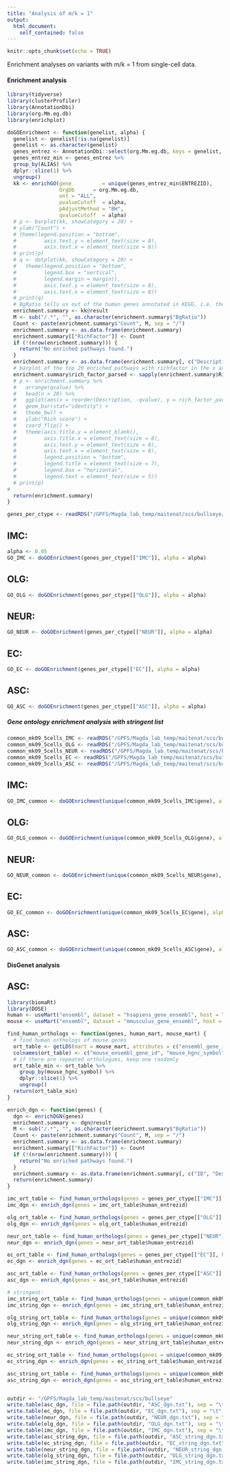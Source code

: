 ```yaml
---
title: "Analysis of m/k = 1"
output:
  html_document:
    self_contained: false
---
```


```r
knitr::opts_chunk$set(echo = TRUE)
```

Enrichment analyses on variants with m/k = 1 from single-cell data.

#### Enrichment analysis

```r
library(tidyverse)
library(clusterProfiler)
library(AnnotationDbi)
library(org.Mm.eg.db)
library(enrichplot)

doGOEnrichment <- function(genelist, alpha) {
  genelist <- genelist[!is.na(genelist)]
  genelist <- as.character(genelist)
  genes_entrez <- AnnotationDbi::select(org.Mm.eg.db, keys = genelist, columns = "ENTREZID", keytype = "ALIAS", multiVals = "first") 
  genes_entrez_min <- genes_entrez %>% 
  group_by(ALIAS) %>%
  dplyr::slice(1) %>%
  ungroup()
  kk <- enrichGO(gene          = unique(genes_entrez_min$ENTREZID), 
                 OrgDb      = org.Mm.eg.db, 
                 ont = "ALL",
                 pvalueCutoff  = alpha, 
                 pAdjustMethod = "BH", 
                 qvalueCutoff  = alpha)
  # p <- barplot(kk, showCategory = 20) +
  # ylab("Count") +
  # theme(legend.position = "bottom",
  #         axis.text.y = element_text(size = 8),
  #         axis.text.x = element_text(size = 8))
  # print(p)
  # q <- dotplot(kk, showCategory = 20) +
  #   theme(legend.position = "bottom",
  #         legend.box = "vertical",
  #         legend.margin = margin(),
  #         axis.text.y = element_text(size = 8),
  #         axis.text.x = element_text(size = 8))
  # print(q)
  # BgRatio tells us out of the human genes annotated in KEGG, i.e. the universe, how many are involved in the pathway (hence, it is independent of our input list); Generatio is the number of genes in our list which are annotated to the pathway, divided by the intersection between the genes in our list and the universe.
  enrichment.summary <- kk@result
  M <- sub("/.*", "", as.character(enrichment.summary$"BgRatio"))
  Count <- paste(enrichment.summary$"Count", M, sep = "/")
  enrichment.summary <- as.data.frame(enrichment.summary)
  enrichment.summary[["RichFactor"]] <- Count
  if (!(nrow(enrichment.summary))) {
    return("No enriched pathways found.")
  }
  enrichment.summary <- as.data.frame(enrichment.summary[, c("Description", "pvalue", "qvalue", "RichFactor", "geneID")])
  # barplot of the top 20 enriched pathways with richfactor in the x axis
  enrichment.summary$rich_factor_parsed <- sapply(enrichment.summary$RichFactor, function(frac) eval(parse(text = frac)))
  # p <- enrichment.summary %>%
  #   arrange(qvalue) %>%
  #   head(n = 20) %>%
  #   ggplot(aes(x = reorder(Description, -qvalue), y = rich_factor_parsed, fill = qvalue)) +
  #   geom_bar(stat="identity") +
  #   theme_bw() +
  #   ylab("Rich score") +
  #   coord_flip() +
  #   theme(axis.title.y = element_blank(),
  #         axis.title.x = element_text(size = 8),
  #         axis.text.y = element_text(size = 8),
  #         axis.text.x = element_text(size = 8),
  #         legend.position = "bottom",
  #         legend.title = element_text(size = 7),
  #         legend.box = "horizontal",
  #         legend.text = element_text(size = 5))
  # print(p)
# 
  return(enrichment.summary)
}

```

```r
genes_per_ctype <- readRDS("/GPFS/Magda_lab_temp/maitenat/scs/bullseye/genes_per_ctype.rds")
```

## IMC:

```r
alpha <- 0.05
GO_IMC <- doGOEnrichment(genes_per_ctype[["IMC"]], alpha = alpha)
```

## OLG:

```r
GO_OLG <- doGOEnrichment(genes_per_ctype[["OLG"]], alpha = alpha)
```

## NEUR:

```r
GO_NEUR <- doGOEnrichment(genes_per_ctype[["NEUR"]], alpha = alpha)
```

## EC:

```r
GO_EC <- doGOEnrichment(genes_per_ctype[["EC"]], alpha = alpha)
```

## ASC:

```r
GO_ASC <- doGOEnrichment(genes_per_ctype[["ASC"]], alpha = alpha)
```

##### Gene ontology enrichment analysis with stringent list

```r
common_mk09_5cells_IMC <- readRDS("/GPFS/Magda_lab_temp/maitenat/scs/bullseye/common_mk09_5cells_IMC.RDS")
common_mk09_5cells_OLG <- readRDS("/GPFS/Magda_lab_temp/maitenat/scs/bullseye/common_mk09_5cells_OLG.RDS")
common_mk09_5cells_NEUR <- readRDS("/GPFS/Magda_lab_temp/maitenat/scs/bullseye/common_mk09_5cells_NEUR.RDS")
common_mk09_5cells_EC <- readRDS("/GPFS/Magda_lab_temp/maitenat/scs/bullseye/common_mk09_5cells_EC.RDS")
common_mk09_5cells_ASC <- readRDS("/GPFS/Magda_lab_temp/maitenat/scs/bullseye/common_mk09_5cells_ASC.RDS")
```

## IMC:

```r
GO_IMC_common <- doGOEnrichment(unique(common_mk09_5cells_IMC$gene), alpha = alpha)
```

## OLG:

```r
GO_OLG_common <- doGOEnrichment(unique(common_mk09_5cells_OLG$gene), alpha = alpha)
```

## NEUR:

```r
GO_NEUR_common <- doGOEnrichment(unique(common_mk09_5cells_NEUR$gene), alpha = alpha)
```

## EC:

```r
GO_EC_common <- doGOEnrichment(unique(common_mk09_5cells_EC$gene), alpha = alpha)
```

## ASC:

```r
GO_ASC_common <- doGOEnrichment(unique(common_mk09_5cells_ASC$gene), alpha = alpha)
```

#### DisGenet analysis

## ASC:

```r
library(biomaRt)
library(DOSE)
human <- useMart("ensembl", dataset = "hsapiens_gene_ensembl", host = "https://dec2021.archive.ensembl.org/") 
mouse <- useMart("ensembl", dataset = "mmusculus_gene_ensembl", host = "https://dec2021.archive.ensembl.org/") 

find_human_orthologs <- function(genes, human_mart, mouse_mart) {
  # find human orthologs of mouse genes
  ort_table <- getLDS(mart = mouse_mart, attributes = c("ensembl_gene_id", "external_gene_name", "entrezgene_id"), filters = "external_gene_name", values = as.character(genes), attributesL = c("ensembl_gene_id", "external_gene_name", "entrezgene_id"), martL = human_mart)
  colnames(ort_table) <- c("mouse_ensembl_gene_id", "mouse_hgnc_symbol", "mouse_entrezid", "human_ensembl_gene_id", "human_hgnc_symbol", "human_entrezid")
  # if there are repeated orthologues, keep one randomly
  ort_table_min <- ort_table %>% 
    group_by(mouse_hgnc_symbol) %>%
    dplyr::slice(1) %>%
    ungroup()
  return(ort_table_min)
}

enrich_dgn <- function(genes) {
  dgn <- enrichDGN(genes)
  enrichment.summary <- dgn@result
  M <- sub("/.*", "", as.character(enrichment.summary$"BgRatio"))
  Count <- paste(enrichment.summary$"Count", M, sep = "/")
  enrichment.summary <- as.data.frame(enrichment.summary)
  enrichment.summary[["RichFactor"]] <- Count
  if (!(nrow(enrichment.summary))) {
    return("No enriched pathways found.")
  }
  enrichment.summary <- as.data.frame(enrichment.summary[, c("ID", "Description", "pvalue", "qvalue", "RichFactor", "geneID")])
  return(enrichment.summary)
}
```


```r
imc_ort_table <- find_human_orthologs(genes = genes_per_ctype[["IMC"]], human_mart = human, mouse_mart = mouse)
imc_dgn <- enrich_dgn(genes = imc_ort_table$human_entrezid)

olg_ort_table <- find_human_orthologs(genes = genes_per_ctype[["OLG"]], human_mart = human, mouse_mart = mouse)
olg_dgn <- enrich_dgn(genes = olg_ort_table$human_entrezid)

neur_ort_table <- find_human_orthologs(genes = genes_per_ctype[["NEUR"]], human_mart = human, mouse_mart = mouse)
neur_dgn <- enrich_dgn(genes = neur_ort_table$human_entrezid)

ec_ort_table <- find_human_orthologs(genes = genes_per_ctype[["EC"]], human_mart = human, mouse_mart = mouse)
ec_dgn <- enrich_dgn(genes = ec_ort_table$human_entrezid)

asc_ort_table <- find_human_orthologs(genes = genes_per_ctype[["ASC"]], human_mart = human, mouse_mart = mouse)
asc_dgn <- enrich_dgn(genes = asc_ort_table$human_entrezid)

# stringent:
imc_string_ort_table <- find_human_orthologs(genes = unique(common_mk09_5cells_IMC$gene), human_mart = human, mouse_mart = mouse)
imc_string_dgn <- enrich_dgn(genes = imc_string_ort_table$human_entrezid)

olg_string_ort_table <- find_human_orthologs(genes = unique(common_mk09_5cells_OLG$gene), human_mart = human, mouse_mart = mouse)
olg_string_dgn <- enrich_dgn(genes = olg_string_ort_table$human_entrezid)

neur_string_ort_table <- find_human_orthologs(genes = unique(common_mk09_5cells_NEUR$gene), human_mart = human, mouse_mart = mouse)
neur_string_dgn <- enrich_dgn(genes = neur_string_ort_table$human_entrezid)

ec_string_ort_table <- find_human_orthologs(genes = unique(common_mk09_5cells_EC$gene), human_mart = human, mouse_mart = mouse)
ec_string_dgn <- enrich_dgn(genes = ec_string_ort_table$human_entrezid)

asc_string_ort_table <- find_human_orthologs(genes = unique(common_mk09_5cells_ASC$gene), human_mart = human, mouse_mart = mouse)
asc_string_dgn <- enrich_dgn(genes = asc_string_ort_table$human_entrezid)


outdir <- "/GPFS/Magda_lab_temp/maitenat/scs/bullseye"
write.table(asc_dgn, file = file.path(outdir, "ASC_dgn.txt"), sep = "\t", quote = FALSE, row.names = FALSE)
write.table(ec_dgn, file = file.path(outdir, "EC_dgn.txt"), sep = "\t", quote = FALSE, row.names = FALSE)
write.table(neur_dgn, file = file.path(outdir, "NEUR_dgn.txt"), sep = "\t", quote = FALSE, row.names = FALSE)
write.table(olg_dgn, file = file.path(outdir, "OLG_dgn.txt"), sep = "\t", quote = FALSE, row.names = FALSE)
write.table(imc_dgn, file = file.path(outdir, "IMC_dgn.txt"), sep = "\t", quote = FALSE, row.names = FALSE)
write.table(asc_string_dgn, file = file.path(outdir, "ASC_string_dgn.txt"), sep = "\t", quote = FALSE, row.names = FALSE)
write.table(ec_string_dgn, file = file.path(outdir, "EC_string_dgn.txt"), sep = "\t", quote = FALSE, row.names = FALSE)
write.table(neur_string_dgn, file = file.path(outdir, "NEUR_string_dgn.txt"), sep = "\t", quote = FALSE, row.names = FALSE)
write.table(olg_string_dgn, file = file.path(outdir, "OLG_string_dgn.txt"), sep = "\t", quote = FALSE, row.names = FALSE)
write.table(imc_string_dgn, file = file.path(outdir, "IMC_string_dgn.txt"), sep = "\t", quote = FALSE, row.names = FALSE)
```

